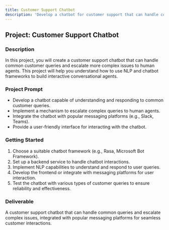```yaml
---
title: Customer Support Chatbot
description: 'Develop a chatbot for customer support that can handle common queries and escalate complex issues.'
---
```


## Project: Customer Support Chatbot

### Description
In this project, you will create a customer support chatbot that can handle common customer queries and escalate more complex issues to human agents. This project will help you understand how to use NLP and chatbot frameworks to build interactive conversational agents.

### Project Prompt
- Develop a chatbot capable of understanding and responding to common customer queries.
- Implement a mechanism to escalate complex queries to human agents.
- Integrate the chatbot with popular messaging platforms (e.g., Slack, Teams).
- Provide a user-friendly interface for interacting with the chatbot.

### Getting Started
1. Choose a suitable chatbot framework (e.g., Rasa, Microsoft Bot Framework).
2. Set up a backend service to handle chatbot interactions.
3. Implement NLP capabilities to understand and respond to user queries.
4. Develop the frontend or integrate with messaging platforms for user interaction.
5. Test the chatbot with various types of customer queries to ensure reliability and effectiveness.

### Deliverable
A customer support chatbot that can handle common queries and escalate complex issues, integrated with popular messaging platforms for seamless customer interactions.
